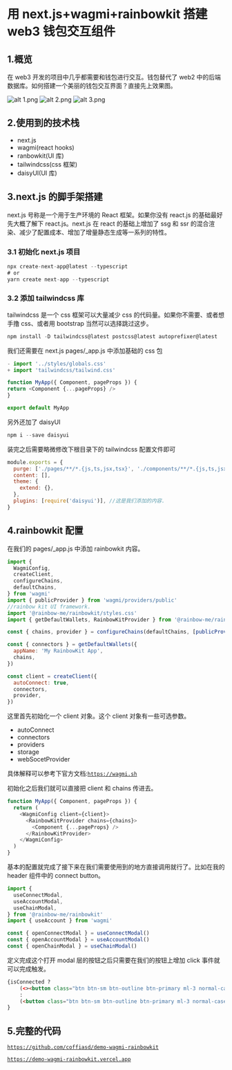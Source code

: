 # 用 next.js+wagmi+rainbowkit 搭建 web3 钱包交互组件

## 1.概览

在 web3 开发的项目中几乎都需要和钱包进行交互。钱包替代了 web2 中的后端数据库。如何搭建一个美丽的钱包交互界面？直接先上效果图。

![alt 1.png](https://p9-juejin.byteimg.com/tos-cn-i-k3u1fbpfcp/d706fed717c145a488faf514474bd88a~tplv-k3u1fbpfcp-watermark.image?)
![alt 2.png](https://p6-juejin.byteimg.com/tos-cn-i-k3u1fbpfcp/53752c873705457ea2642df04473b954~tplv-k3u1fbpfcp-watermark.image?)
![alt 3.png](https://p3-juejin.byteimg.com/tos-cn-i-k3u1fbpfcp/ad85ba1baacd44f3aae9028bcd06204a~tplv-k3u1fbpfcp-watermark.image?)

## 2.使用到的技术栈

- next.js
- wagmi(react hooks)
- ranbowkit(UI 库)
- tailwindcss(css 框架)
- daisyUI(UI 库)

## 3.next.js 的脚手架搭建

next.js 号称是一个用于生产环境的 React 框架。如果你没有 react.js 的基础最好先大概了解下 react.js。next.js 在 react 的基础上增加了 ssg 和 ssr 的混合渲染、减少了配置成本、增加了增量静态生成等一系列的特性。

### 3.1 初始化 next.js 项目

```js
npx create-next-app@latest --typescript
# or
yarn create next-app --typescript
```

### 3.2 添加 tailwindcss 库

tailwindcss 是一个 css 框架可以大量减少 css 的代码量。如果你不需要、或者想手撸 css、或者用 bootstrap 当然可以选择跳过这步。

```js
npm install -D tailwindcss@latest postcss@latest autoprefixer@latest
```

我们还需要在 next.js pages/\_app.js 中添加基础的 css 包

```js
- import '../styles/globals.css'
+ import 'tailwindcss/tailwind.css'

function MyApp({ Component, pageProps }) {
return <Component {...pageProps} />
}

export default MyApp
```

另外还加了 daisyUI

```js
npm i --save daisyui
```

装完之后需要略微修改下根目录下的 tailwindcss 配置文件即可

```javascript
module.exports = {
  purge: ['./pages/**/*.{js,ts,jsx,tsx}', './components/**/*.{js,ts,jsx,tsx}'],
  content: [],
  theme: {
    extend: {},
  },
  plugins: [require('daisyui')], //这是我们添加的内容.
}
```

## 4.rainbowkit 配置

在我们的 pages/\_app.js 中添加 rainbowkit 内容。

```js
import {
  WagmiConfig,
  createClient,
  configureChains,
  defaultChains,
} from 'wagmi'
import { publicProvider } from 'wagmi/providers/public'
//rainbow kit UI framework.
import '@rainbow-me/rainbowkit/styles.css'
import { getDefaultWallets, RainbowKitProvider } from '@rainbow-me/rainbowkit'

const { chains, provider } = configureChains(defaultChains, [publicProvider()])

const { connectors } = getDefaultWallets({
  appName: 'My RainbowKit App',
  chains,
})

const client = createClient({
  autoConnect: true,
  connectors,
  provider,
})
```

这里首先初始化一个 client 对象。这个 client 对象有一些可选参数。

- autoConnect
- connectors
- providers
- storage
- webSocetProvider

具体解释可以参考下官方文档:[`https://wagmi.sh`](https://wagmi.sh)

初始化之后我们就可以直接把 client 和 chains 传进去。

```js
function MyApp({ Component, pageProps }) {
  return (
    <WagmiConfig client={client}>
      <RainbowKitProvider chains={chains}>
        <Component {...pageProps} />
      </RainbowKitProvider>
    </WagmiConfig>
  )
}
```

基本的配置就完成了接下来在我们需要使用到的地方直接调用就行了。比如在我的 header 组件中的 connect button。

```js
import {
  useConnectModal,
  useAccountModal,
  useChainModal,
} from '@rainbow-me/rainbowkit'
import { useAccount } from 'wagmi'

const { openConnectModal } = useConnectModal()
const { openAccountModal } = useAccountModal()
const { openChainModal } = useChainModal()
```

定义完成这个打开 modal 层的按钮之后只需要在我们的按钮上增加 click 事件就可以完成触发。

```html
{isConnected ?
    (<><button class="btn btn-sm btn-outline btn-primary ml-3 normal-case" onClick={openAccountModal}>Profile</button><button class="btn btn-sm btn-outline btn-primary ml-3 normal-case" onClick={openChainModal}>Chain</button></>)
    :
    (<button class="btn btn-sm btn-outline btn-primary ml-3 normal-case" onClick={openConnectModal}>connect wallet</button>)
}
```

## 5.完整的代码

[`https://github.com/coffiasd/demo-wagmi-rainbowkit`](https://github.com/coffiasd/demo-wagmi-rainbowkit)

[`https://demo-wagmi-rainbowkit.vercel.app`](https://demo-wagmi-rainbowkit.vercel.app)
